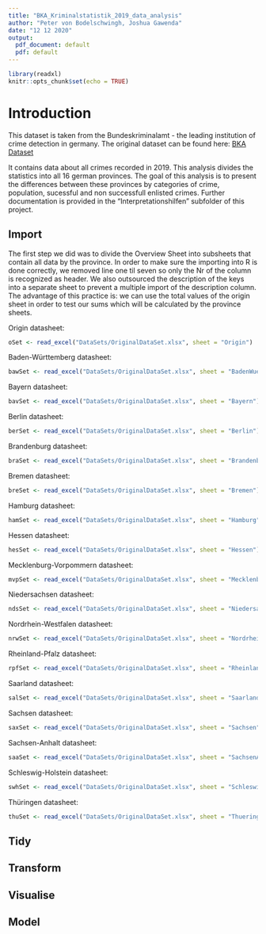 ```yaml
---
title: "BKA_Kriminalstatistik_2019_data_analysis"
author: "Peter von Bodelschwingh, Joshua Gawenda"
date: "12 12 2020"
output:
  pdf_document: default
  pdf: default
---
```


```r
library(readxl)
knitr::opts_chunk$set(echo = TRUE)
```



# Introduction
This dataset is taken from the  Bundeskriminalamt - the leading institution of crime detection in germany.
The original dataset can be found here: 
[BKA Dataset](https://www.bka.de/DE/AktuelleInformationen/StatistikenLagebilder/PolizeilicheKriminalstatistik/PKS2019/PKSTabellen/LandFalltabellen/landFalltabellen.html?nn=130872)

It contains data about all crimes recorded in 2019. This analysis divides the statistics into all 16 german provinces. The goal of this analysis is to present the differences between these provinces by categories of crime, population, sucessful and non successfull enlisted crimes. Further documentation is provided in the "Interpretationshilfen" subfolder of this project. 




## Import
The first step we did was to divide the Overview Sheet into subsheets that contain all data by the province. In order to make sure the importing into R is done correctly, we removed line one til seven so only the Nr of the column is recognized as header. We also outsourced the description of the keys into a separate sheet to prevent a multiple import of the description column. The advantage of this practice is: we can use the total values of the origin sheet in order to test our sums which will be calculated by the province sheets.

Origin datasheet: 
```r
oSet <- read_excel("DataSets/OriginalDataSet.xlsx", sheet = "Origin")
```

Baden-Württemberg datasheet: 
```r
bawSet <- read_excel("DataSets/OriginalDataSet.xlsx", sheet = "BadenWuerttemberg")
```

Bayern datasheet: 
```r
bavSet <- read_excel("DataSets/OriginalDataSet.xlsx", sheet = "Bayern")
```

Berlin datasheet: 
```r
berSet <- read_excel("DataSets/OriginalDataSet.xlsx", sheet = "Berlin")
```
Brandenburg datasheet: 
```r
braSet <- read_excel("DataSets/OriginalDataSet.xlsx", sheet = "Brandenburg")
```
Bremen datasheet: 
```r
breSet <- read_excel("DataSets/OriginalDataSet.xlsx", sheet = "Bremen")
```
Hamburg datasheet: 
```r
hamSet <- read_excel("DataSets/OriginalDataSet.xlsx", sheet = "Hamburg")
```
Hessen datasheet:
```r
hesSet <- read_excel("DataSets/OriginalDataSet.xlsx", sheet = "Hessen")
```
Mecklenburg-Vorpommern datasheet: 
```r
mvpSet <- read_excel("DataSets/OriginalDataSet.xlsx", sheet = "MecklenburgVorpommern")
```
Niedersachsen datasheet: 
```r
ndsSet <- read_excel("DataSets/OriginalDataSet.xlsx", sheet = "Niedersachsen")
```
Nordrhein-Westfalen datasheet:
```r
nrwSet <- read_excel("DataSets/OriginalDataSet.xlsx", sheet = "NordrheinWestfalen")
```
Rheinland-Pfalz datasheet: 
```r
rpfSet <- read_excel("DataSets/OriginalDataSet.xlsx", sheet = "RheinlandPfalz")
```
Saarland datasheet: 
```r
salSet <- read_excel("DataSets/OriginalDataSet.xlsx", sheet = "Saarland")
```
Sachsen datasheet: 
```r
saxSet <- read_excel("DataSets/OriginalDataSet.xlsx", sheet = "Sachsen")
```
Sachsen-Anhalt datasheet: 
```r
saaSet <- read_excel("DataSets/OriginalDataSet.xlsx", sheet = "SachsenAnhalt")
```
Schleswig-Holstein datasheet: 
```r
swhSet <- read_excel("DataSets/OriginalDataSet.xlsx", sheet = "SchleswigHolstein")
```
Thüringen datasheet: 
```r
thuSet <- read_excel("DataSets/OriginalDataSet.xlsx", sheet = "Thueringen")
```

## Tidy
## Transform
## Visualise 
## Model 




